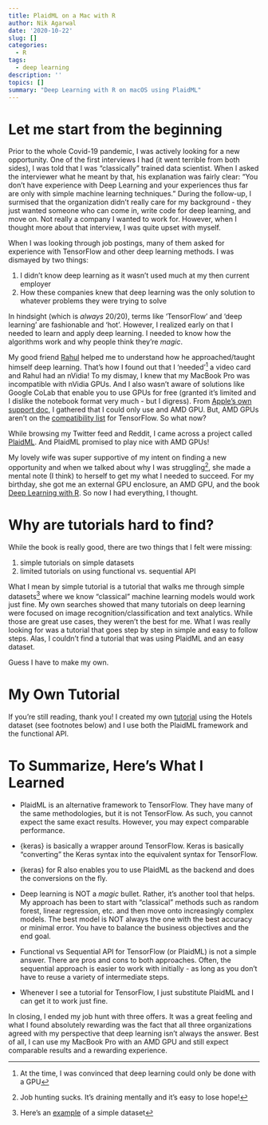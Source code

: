 ```yaml
---
title: PlaidML on a Mac with R
author: Nik Agarwal
date: '2020-10-22'
slug: []
categories:
  - R
tags:
  - deep learning
description: ''
topics: []
summary: "Deep Learning with R on macOS using PlaidML"
---
```


# Let me start from the beginning

Prior to the whole Covid-19 pandemic, I was actively looking for a new opportunity. One of the first interviews I had (it went terrible from both sides), I was told that I was "classically" trained data scientist. When I asked the interviewer what he meant by that, his explanation was fairly clear: "You don't have experience with Deep Learning and your experiences thus far are only with simple machine learning techniques." During the follow-up, I surmised that the organization didn't really care for my background - they just wanted someone who can come in, write code for deep learning, and move on. Not really a company I wanted to work for. However, when I thought more about that interview, I was quite upset with myself.

When I was looking through job postings, many of them asked for experience with TensorFlow and other deep learning methods. I was dismayed by two things:

1. I didn't know deep learning as it wasn't used much at my then current employer
2. How these companies knew that deep learning was the only solution to whatever problems they were trying to solve

In hindsight (which is *always* 20/20), terms like 'TensorFlow' and 'deep learning' are fashionable and 'hot'. However, I realized early on that I needed to learn and apply deep learning. I needed to know how the algorithms work and why people think they're *magic*.

My good friend [Rahul](https://rsangole.netlify.app) helped me to understand how he approached/taught himself deep learning. That's how I found out that I 'needed'^[At the time, I was convinced that deep learning could only be done with a GPU] a video card and Rahul had an nVidia! To my dismay, I knew that my MacBook Pro was incompatible with nVidia GPUs. And I also wasn't aware of solutions like Google CoLab that enable you to use GPUs for free (granted it's limited and I dislike the notebook format very much - but I digress). From [Apple's own support doc](https://support.apple.com/en-us/HT208544), I gathered that I could only use and AMD GPU. But, AMD GPUs aren't on the [compatibility list](https://www.tensorflow.org/install/gpu) for TensorFlow. So what now?

While browsing my Twitter feed and Reddit, I came across a project called [PlaidML](https://github.com/plaidml/plaidml). And PlaidML promised to play nice with AMD GPUs!

My lovely wife was super supportive of my intent on finding a new opportunity and when we talked about why I was struggling^[Job hunting sucks. It's draining mentally and it's easy to lose hope!], she made a mental note (I think) to herself to get my what I needed to succeed. For my birthday, she got me an external GPU enclosure, an AMD GPU, and the book [Deep Learning with R](https://www.amazon.com/Deep-Learning-R-Francois-Chollet/dp/161729554X). So now I had everything, I thought.

# Why are tutorials hard to find?

While the book is really good, there are two things that I felt were missing:

1. simple tutorials on simple datasets
2. limited tutorials on using functional vs. sequential API

What I mean by simple tutorial is a tutorial that walks me through simple datasets^[Here's an [example](https://github.com/rfordatascience/tidytuesday/tree/master/data/2020/2020-02-11) of a simple dataset] where we know "classical" machine learning models would work just fine. My own searches showed that many tutorials on deep learning were focused on image recognition/classification and text analytics. While those are great use cases, they weren't the best for me. What I was really looking for was a tutorial that goes step by step in simple and easy to follow steps. Alas, I couldn't find a tutorial that was using PlaidML and an easy dataset.

Guess I have to make my own.

# My Own Tutorial

If you're still reading, thank you! I created my own [tutorial](https://github.com/nikdata/hotel-modeling) using the Hotels dataset (see footnotes below) and I use both the PlaidML framework and the functional API.

# To Summarize, Here's What I Learned

- PlaidML is an alternative framework to TensorFlow. They have many of the same methodologies, but it is not TensorFlow. As such, you cannot expect the same exact results. However, you may expect comparable performance.

- {keras} is basically a wrapper around TensorFlow. Keras is basically "converting" the Keras syntax into the equivalent syntax for TensorFlow. 

- {keras} for R also enables you to use PlaidML as the backend and does the conversions on the fly.

- Deep learning is NOT a *magic* bullet. Rather, it's another tool that helps. My approach has been to start with "classical" methods such as random forest, linear regression, etc. and then move onto increasingly complex models. The best model is NOT always the one with the best accuracy or minimal error. You have to balance the business objectives and the end goal.

- Functional vs Sequential API for TensorFlow (or PlaidML) is not a simple answer. There are pros and cons to both approaches. Often, the sequential approach is easier to work with initially - as long as you don't have to reuse a variety of intermediate steps.

- Whenever I see a tutorial for TensorFlow, I just substitute PlaidML and I can get it to work just fine.

In closing, I ended my job hunt with three offers. It was a great feeling and what I found absolutely rewarding was the fact that all three organizations agreed with my perspective that deep learning isn't always the answer. Best of all, I can use my MacBook Pro with an AMD GPU and still expect comparable results and a rewarding experience.